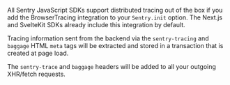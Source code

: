 All Sentry JavaScript SDKs support distributed tracing out of the box if you add the <PlatformLink to="/performance/instrumentation/automatic-instrumentation/">BrowserTracing</PlatformLink> integration to your `Sentry.init` option. The <PlatformLink to="/guides/nextjs/">Next.js</PlatformLink> and <PlatformLink to="/guides/sveltekit/">SvelteKit</PlatformLink> SDKs already include this integration by default.

Tracing information sent from the backend via the `sentry-tracing` and `baggage` HTML `meta` tags will be extracted and stored in a transaction that is created at page load.

The `sentry-trace` and `baggage` headers will be added to all your outgoing XHR/fetch requests.
